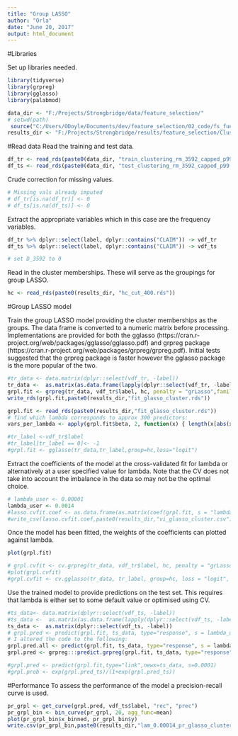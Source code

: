 ```yaml
---
title: "Group LASSO"
author: "Orla"
date: "June 20, 2017"
output: html_document
---
```

#Libraries

Set up libraries needed. 

```r
library(tidyverse)
library(grpreg)
library(gglasso)
library(palabmod)
```



```r
data_dir <- "F:/Projects/Strongbridge/data/feature_selection/"
# setwd(path)
 source("C:/Users/ODoyle/Documents/dev/feature_selection/02_code/fs_funtions.R")
results_dir <- "F:/Projects/Strongbridge/results/feature_selection/Clustering/Lasso_top_coded/"

```


#Read data 
Read the training and test data. 
```r
df_tr <- read_rds(paste0(data_dir, "train_clustering_rm_3592_capped_p99.rds"))
df_ts <- read_rds(paste0(data_dir, "test_clustering_rm_3592_capped_p99.rds"))


```
Crude correction for missing values. 

```r
# Missing vals already imputed
# df_tr[is.na(df_tr)] <- 0 
# df_ts[is.na(df_ts)] <- 0
```


Extract the appropriate variables which in this case are the frequency variables. 

```r
df_tr %>% dplyr::select(label, dplyr::contains("CLAIM")) -> vdf_tr
df_ts %>% dplyr::select(label, dplyr::contains("CLAIM")) -> vdf_ts

# set D_3592 to 0

```

Read in the cluster memberships. These will serve as the groupings for group LASSO. 

```r
hc <- read_rds(paste0(results_dir, "hc_cut_400.rds"))
```


#Group LASSO model


Train the group LASSO model providing the cluster memberships as the groups. The data frame is converted to a numeric matrix before processing. Implementations are provided for both the gglasso (https://cran.r-project.org/web/packages/gglasso/gglasso.pdf) and grpreg package (https://cran.r-project.org/web/packages/grpreg/grpreg.pdf). Initial tests suggested that the grpreg package is faster however the gglasso package is the more popular of the two. 

```r
#tr_data <- data.matrix(dplyr::select(vdf_tr, -label))
tr_data <-  as.matrix(as.data.frame(lapply(dplyr::select(vdf_tr, -label), as.numeric)))
grpl.fit <- grpreg(tr_data, vdf_tr$label, hc, penalty = "grLasso",family="binomial")
write_rds(grpl.fit,paste0(results_dir,"fit_glasso_cluster.rds"))

grpl.fit <- read_rds(paste0(results_dir,"fit_glasso_cluster.rds"))
# find which lambda corresponds to approx 300 predictors:
vars_per_lambda <- apply(grpl.fit$beta, 2, function(x) { length(x[abs(x) > 0])})

#tr_label <-vdf_tr$label
#tr_label[tr_label == 0]<- -1
#grpl.fit <- gglasso(tr_data,tr_label,group=hc,loss="logit")
```

Extract the coefficients of the model at the cross-validated fit for lambda or alternatively at a user specified value for lambda. 
Note that the CV does not take into account the imbalance in the data so may not be the optimal choice. 

```r
# lambda_user <- 0.00001
lambda_user <- 0.0014
#lasso.cvfit.coef <- as.data.frame(as.matrix(coef(grpl.fit, s = "lambda.min")))
#write_csv(lasso.cvfit.coef,paste0(results_dir,"vi_glasso_cluster.csv"))
```

Once the model has been fitted, the weights of the coefficients can plotted against lambda. 
```r
plot(grpl.fit)

```

```r
# grpl.cvfit <- cv.grpreg(tr_data, vdf_tr$label, hc, penalty = "grLasso",family="binomial", nfolds = 5)
#plot(grpl.cvfit)
#grpl.cvfit <- cv.gglasso(tr_data, tr_label, group=hc, loss = "logit", pred.loss = "loss", nfolds = 5)
```


Use the trained model to provide predictions on the test set. This requires that lambda is either set to some default value or optimised using CV. 

```r
#ts_data<- data.matrix(dplyr::select(vdf_ts, -label))
#ts_data <-  as.matrix(as.data.frame(lapply(dplyr::select(vdf_ts, -label), as.numeric)))
ts_data <-  as.matrix(dplyr::select(vdf_ts, -label))
# grpl.pred <- predict(grpl.fit, ts_data, type="response", s = lambda_user)
# I altered the code to the following:
grpl.pred.all <- predict(grpl.fit, ts_data, type="response", s = lambda_user)
grpl.pred <- grpreg:::predict.grpreg(grpl.fit, ts_data, type="response", lambda = lambda_user)

#grpl.pred <- predict(grpl.fit,type="link",newx=ts_data, s=0.0001)
#grpl.prob <- exp(grpl.pred_ts)/(1+exp(grpl.pred_ts))
``` 

#Performance
To assess the performance of the model a precision-recall curve is used. 

```r
pr_grpl <- get_curve(grpl.pred, vdf_ts$label, "rec", "prec")
pr_grpl_bin <- bin_curve(pr_grpl, 20, agg_func=mean)
plot(pr_grpl_bin$x_binned, pr_grpl_bin$y)
write.csv(pr_grpl_bin,paste0(results_dir,"lam_0.00014_pr_glasso_cluster.csv"))
```



